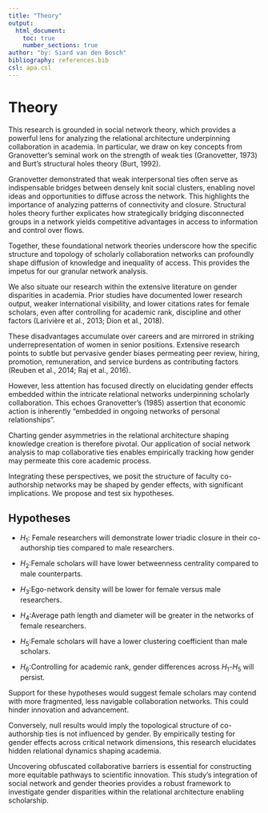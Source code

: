 ```yaml
---
title: "Theory"
output:
  html_document:
    toc: true
    number_sections: true
author: "by: Siard van den Bosch"
bibliography: references.bib
csl: apa.csl
---
```


# Theory

This research is grounded in social network theory, which provides a powerful lens for analyzing the relational architecture underpinning collaboration in academia.
In particular, we draw on key concepts from Granovetter's seminal work on the strength of weak ties (Granovetter, 1973) and Burt's structural holes theory (Burt, 1992).

Granovetter demonstrated that weak interpersonal ties often serve as indispensable bridges between densely knit social clusters, enabling novel ideas and opportunities to diffuse across the network.
This highlights the importance of analyzing patterns of connectivity and closure.
Structural holes theory further explicates how strategically bridging disconnected groups in a network yields competitive advantages in access to information and control over flows.

Together, these foundational network theories underscore how the specific structure and topology of scholarly collaboration networks can profoundly shape diffusion of knowledge and inequality of access.
This provides the impetus for our granular network analysis.

We also situate our research within the extensive literature on gender disparities in academia.
Prior studies have documented lower research output, weaker international visibility, and lower citations rates for female scholars, even after controlling for academic rank, discipline and other factors (Larivière et al., 2013; Dion et al., 2018).

These disadvantages accumulate over careers and are mirrored in striking underrepresentation of women in senior positions.
Extensive research points to subtle but pervasive gender biases permeating peer review, hiring, promotion, remuneration, and service burdens as contributing factors (Reuben et al., 2014; Raj et al., 2016).

However, less attention has focused directly on elucidating gender effects embedded within the intricate relational networks underpinning scholarly collaboration.
This echoes Granovetter's (1985) assertion that economic action is inherently "embedded in ongoing networks of personal relationships".

Charting gender asymmetries in the relational architecture shaping knowledge creation is therefore pivotal.
Our application of social network analysis to map collaborative ties enables empirically tracking how gender may permeate this core academic process.

Integrating these perspectives, we posit the structure of faculty co-authorship networks may be shaped by gender effects, with significant implications. We propose and test six hypotheses.

## Hypotheses

- $H_1$: Female researchers will demonstrate lower triadic closure in their co-authorship ties compared to male researchers.

- $H_2$:Female scholars will have lower betweenness centrality compared to male counterparts.

- $H_3$:Ego-network density will be lower for female versus male researchers.

- $H_4$:Average path length and diameter will be greater in the networks of female researchers.

- $H_5$:Female scholars will have a lower clustering coefficient than male scholars.

- $H_6$:Controlling for academic rank, gender differences across $H_1$-$H_5$ will persist.

Support for these hypotheses would suggest female scholars may contend with more fragmented, less navigable collaboration networks.
This could hinder innovation and advancement.

Conversely, null results would imply the topological structure of co-authorship ties is not influenced by gender.
By empirically testing for gender effects across critical network dimensions, this research elucidates hidden relational dynamics shaping academia.

Uncovering obfuscated collaborative barriers is essential for constructing more equitable pathways to scientific innovation.
This study's integration of social network and gender theories provides a robust framework to investigate gender disparities within the relational architecture enabling scholarship.
